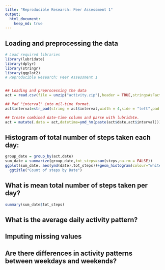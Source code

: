 ```yaml
---
title: "Reproducible Research: Peer Assessment 1"
output: 
  html_document:
    keep_md: true
---
```

  

## Loading and preprocessing the data
```r
# Load required libraries
library(lubridate)
library(dplyr)
library(stringr)
library(ggplot2)
# Reproducible Research: Peer Assessment 1


## Loading and preprocessing the data
act = read.csv(file = unzip("activity.zip"),header = TRUE,stringsAsFactors=FALSE)

## Pad "interval" into mil-time format. 
act$interval=str_pad(string = act$interval,width = 4,side = "left",pad = 0)

## Create combined date-time column and parse with lubridate.
act = mutate(.data = act,datetime=ymd_hm(paste(act$date,act$interval)))
```

## Histogram of total number of steps taken each day:
```r
group_date = group_by(act,date)
sum_date = summarize(group_date,tot_steps=sum(steps,na.rm = FALSE))
ggplot(sum_date, aes(ymd(date),tot_steps))+geom_histogram(colour="white",stat="identity")+ ylab("Total Steps Per Day")+xlab("Date")+
  ggtitle("Count of steps by Date")
```


## What is mean total number of steps taken per day?
```r
summary(sum_date$tot_steps)
```


## What is the average daily activity pattern?



## Imputing missing values



## Are there differences in activity patterns between weekdays and weekends?
